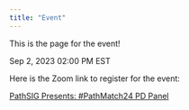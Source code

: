 ```yaml
---
title: "Event"
---
```


This is the page for the event!

Sep 2, 2023 02:00 PM EST

Here is the Zoom link to register for the event:

[PathSIG Presents: #PathMatch24 PD Panel](https://luc.zoom.us/meeting/register/tZUrduitqTMjHN1xKQ-KFOPhfNuPoyI5PrUj#/registration)